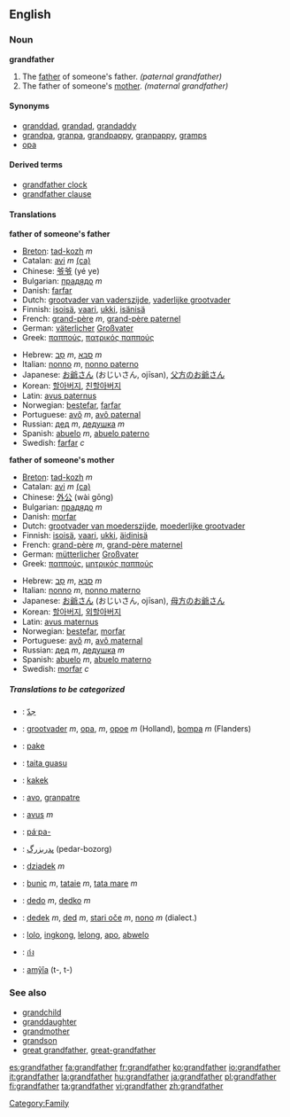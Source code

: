 ==English==
===Noun===
'''grandfather'''

#The [[father]] of someone's father. ''(paternal grandfather)''
#The father of someone's [[mother]]. ''(maternal grandfather)''

====Synonyms====
*[[granddad]], [[grandad]], [[grandaddy]]
*[[grandpa]], [[granpa]], [[grandpappy]], [[granpappy]], [[gramps]]
*[[opa]]


====Derived terms====
*[[grandfather clock]]
*[[grandfather clause]]

====Translations====
'''father of someone's father'''
{{top}}
*[[Breton]]: [[tad-kozh]] ''m''
*Catalan: [[avi]] ''m'' [[:ca:avi|(ca)]]
*Chinese: [[爷爷]] (yé ye)
*Bulgarian: [[прадядо]] ''m''
*Danish: [[farfar]]
*Dutch: [[grootvader van vaderszijde]], [[vaderlijke grootvader]]
*Finnish: [[isoisä]], [[vaari]], [[ukki]], [[isänisä]]
*French: [[grand-père]] ''m'', [[grand-père paternel]]
*German: [[väterlich]]er [[Großvater]]
*Greek: [[παππούς]], [[πατρικός παππούς]]
{{mid}}
*Hebrew: [[סב|סָב]] ''m'', [[סבא|סַבָּא]] ''m''
*Italian: [[nonno]] ''m'', [[nonno paterno]]
*Japanese: [[お爺さん]] (おじいさん, ojīsan), [[父方のお爺さん]]
*Korean: [[할아버지]], [[친할아버지]]
*Latin: [[avus paternus]]
*Norwegian: [[bestefar]], [[farfar]]
*Portuguese: [[avô]] ''m'', [[avô paternal]]
*Russian: [[дед]] ''m'', [[дедушка]] ''m''
*Spanish: [[abuelo]] ''m'', [[abuelo paterno]]
*Swedish: [[farfar]] ''c''
{{bottom}}

'''father of someone's mother'''
{{top}}
*[[Breton]]: [[tad-kozh]] ''m''
*Catalan: [[avi]] ''m'' [[:ca:avi|(ca)]]
*Chinese: [[外公]] (wài gōng)
*Bulgarian: [[прадядо]] ''m''
*Danish: [[morfar]]
*Dutch: [[grootvader van moederszijde]], [[moederlijke grootvader]]
*Finnish: [[isoisä]], [[vaari]], [[ukki]], [[äidinisä]]
*French: [[grand-père]] ''m'', [[grand-père maternel]]
*German: [[mütterlich]]er [[Großvater]]
*Greek: [[παππούς]], [[μητρικός παππούς]]
{{mid}}
*Hebrew: [[סב|סָב]] ''m'', [[סבא|סַבָּא]] ''m''
*Italian: [[nonno]] ''m'', [[nonno materno]]
*Japanese: [[お爺さん]] (おじいさん, ojīsan), [[母方のお爺さん]]
*Korean: [[할아버지]], [[외할아버지]]
*Latin: [[avus maternus]]
*Norwegian: [[bestefar]], [[morfar]]
*Portuguese: [[avô]] ''m'', [[avô maternal]]
*Russian: [[дед]] ''m'', [[дедушка]] ''m''
*Spanish: [[abuelo]] ''m'', [[abuelo materno]]
*Swedish: [[morfar]] ''c''
{{bottom}}

=====Translations to be categorized=====
{{checktrans}}
{{top}}
*{{ttbc|Arabic}}: [[جدّ]]
*{{ttbc|Dutch}}: [[grootvader]] ''m'', [[opa]], ''m'', [[opoe]] ''m'' (Holland), [[bompa]] ''m'' (Flanders)
*{{ttbc|Frisian}}: [[pake]]
*{{ttbc|Guaraní}}: [[taita guasu]]
*{{ttbc|Indonesian}}: [[kakek]]
*{{ttbc|Interlingua}}: [[avo]], [[granpatre]]
*{{ttbc|Latin}}: [[avus]] ''m''
*{{ttbc|Central Sierra Miwok}}: [[páˑpa-]]
{{mid}}
*{{ttbc|Persian}}: [[پدربزرگ]] (pedar-bozorg)
*{{ttbc|Polish}}: [[dziadek]] ''m''
*{{ttbc|Romanian}}: [[bunic]] ''m'', [[tataie]] ''m'', [[tata mare]] ''m''
*{{ttbc|Slovak}}: [[dedo#Slovak|dedo]] ''m'', [[dedko]] ''m''
*{{ttbc|Slovene}}: [[dedek]] ''m'', [[ded]] ''m'', [[stari oče]] ''m'', [[nono]] ''m'' (dialect.)
*{{ttbc|Tagalog}}: [[lolo]], [[ingkong]], [[lelong]], [[apo]], [[abwelo]]
*{{ttbc|Thai}}: [[ก๋ง]]
*{{ttbc|Tupinambá}}: [[amỹîa]] (t-, t-)
{{bottom}}

===See also===
*[[grandchild]]
*[[granddaughter]]
*[[grandmother]]
*[[grandson]]
*[[great grandfather]], [[great-grandfather]]
[[Category:Family]]

[[es:grandfather]]
[[fa:grandfather]]
[[fr:grandfather]]
[[ko:grandfather]]
[[io:grandfather]]
[[it:grandfather]]
[[la:grandfather]]
[[hu:grandfather]]
[[ja:grandfather]]
[[pl:grandfather]]
[[fi:grandfather]]
[[ta:grandfather]]
[[vi:grandfather]]
[[zh:grandfather]]